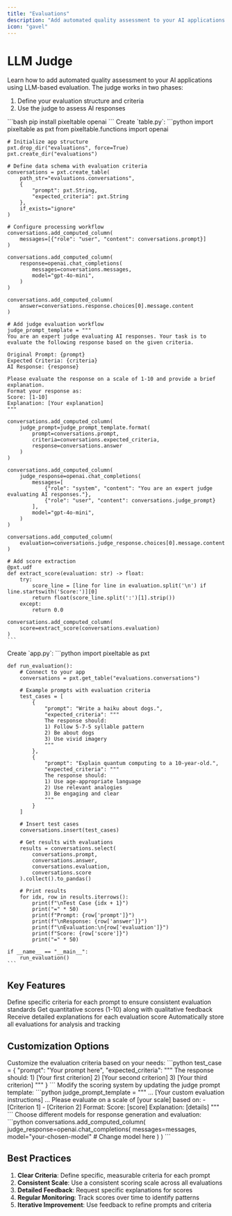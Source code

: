 ```yaml
---
title: "Evaluations"
description: "Add automated quality assessment to your AI applications using LLM-based evaluation"
icon: "gavel"
---
```


# LLM Judge

Learn how to add automated quality assessment to your AI applications using LLM-based evaluation. The judge works in two phases:
1. Define your evaluation structure and criteria
2. Use the judge to assess AI responses

<Steps>
  <Step title="Install Dependencies">
    ```bash
    pip install pixeltable openai
    ```
  </Step>

  <Step title="Define Your Evaluation Structure" icon="scale-balanced">
    Create `table.py`:
    ```python
    import pixeltable as pxt
    from pixeltable.functions import openai

    # Initialize app structure
    pxt.drop_dir("evaluations", force=True)
    pxt.create_dir("evaluations")

    # Define data schema with evaluation criteria
    conversations = pxt.create_table(
        path_str="evaluations.conversations", 
        {
            "prompt": pxt.String,
            "expected_criteria": pxt.String
        }, 
        if_exists="ignore"
    )

    # Configure processing workflow
    conversations.add_computed_column(
        messages=[{"role": "user", "content": conversations.prompt}]
    )

    conversations.add_computed_column(
        response=openai.chat_completions(
            messages=conversations.messages,
            model="gpt-4o-mini",
        )
    )

    conversations.add_computed_column(
        answer=conversations.response.choices[0].message.content
    )

    # Add judge evaluation workflow
    judge_prompt_template = """
    You are an expert judge evaluating AI responses. Your task is to evaluate the following response based on the given criteria.

    Original Prompt: {prompt}
    Expected Criteria: {criteria}
    AI Response: {response}

    Please evaluate the response on a scale of 1-10 and provide a brief explanation.
    Format your response as:
    Score: [1-10]
    Explanation: [Your explanation]
    """

    conversations.add_computed_column(
        judge_prompt=judge_prompt_template.format(
            prompt=conversations.prompt,
            criteria=conversations.expected_criteria,
            response=conversations.answer
        )
    )

    conversations.add_computed_column(
        judge_response=openai.chat_completions(
            messages=[
                {"role": "system", "content": "You are an expert judge evaluating AI responses."},
                {"role": "user", "content": conversations.judge_prompt}
            ],
            model="gpt-4o-mini",
        )
    )

    conversations.add_computed_column(
        evaluation=conversations.judge_response.choices[0].message.content
    )

    # Add score extraction
    @pxt.udf
    def extract_score(evaluation: str) -> float:
        try:
            score_line = [line for line in evaluation.split('\n') if line.startswith('Score:')][0]
            return float(score_line.split(':')[1].strip())
        except:
            return 0.0

    conversations.add_computed_column(
        score=extract_score(conversations.evaluation)
    )
    ```
  </Step>

  <Step title="Use Your Judge" icon="play">
    Create `app.py`:
    ```python
    import pixeltable as pxt

    def run_evaluation():
        # Connect to your app
        conversations = pxt.get_table("evaluations.conversations")

        # Example prompts with evaluation criteria
        test_cases = [
            {
                "prompt": "Write a haiku about dogs.",
                "expected_criteria": """
                The response should:
                1) Follow 5-7-5 syllable pattern
                2) Be about dogs
                3) Use vivid imagery
                """
            },
            {
                "prompt": "Explain quantum computing to a 10-year-old.",
                "expected_criteria": """
                The response should:
                1) Use age-appropriate language
                2) Use relevant analogies
                3) Be engaging and clear
                """
            }
        ]

        # Insert test cases
        conversations.insert(test_cases)

        # Get results with evaluations
        results = conversations.select(
            conversations.prompt,
            conversations.answer,
            conversations.evaluation,
            conversations.score
        ).collect().to_pandas()

        # Print results
        for idx, row in results.iterrows():
            print(f"\nTest Case {idx + 1}")
            print("=" * 50)
            print(f"Prompt: {row['prompt']}")
            print(f"\nResponse: {row['answer']}")
            print(f"\nEvaluation:\n{row['evaluation']}")
            print(f"Score: {row['score']}")
            print("=" * 50)

    if __name__ == "__main__":
        run_evaluation()
    ```
  </Step>
</Steps>

## Key Features

<CardGroup cols={1}>
  <Card title="Structured Evaluation" icon="list-check">
    Define specific criteria for each prompt to ensure consistent evaluation standards
  </Card>
  <Card title="Numerical Scoring" icon="star">
    Get quantitative scores (1-10) along with qualitative feedback
  </Card>
  <Card title="Detailed Feedback" icon="comment">
    Receive detailed explanations for each evaluation score
  </Card>
  <Card title="Persistent Storage" icon="database">
    Automatically store all evaluations for analysis and tracking
  </Card>
</CardGroup>

## Customization Options

<AccordionGroup>
  <Accordion title="Evaluation Criteria" icon="list">
    Customize the evaluation criteria based on your needs:
    ```python
    test_case = {
        "prompt": "Your prompt here",
        "expected_criteria": """
        The response should:
        1) [Your first criterion]
        2) [Your second criterion]
        3) [Your third criterion]
        """
    }
    ```
  </Accordion>

  <Accordion title="Scoring System" icon="star">
    Modify the scoring system by updating the judge prompt template:
    ```python
    judge_prompt_template = """
    ... [Your custom evaluation instructions] ...
    Please evaluate on a scale of [your scale] based on:
    - [Criterion 1]
    - [Criterion 2]
    Format: 
    Score: [score]
    Explanation: [details]
    """
    ```
  </Accordion>

  <Accordion title="Model Selection" icon="robot">
    Choose different models for response generation and evaluation:
    ```python
    conversations.add_computed_column(
        judge_response=openai.chat_completions(
            messages=messages,
            model="your-chosen-model"  # Change model here
        )
    )
    ```
  </Accordion>
</AccordionGroup>

## Best Practices

1. **Clear Criteria**: Define specific, measurable criteria for each prompt
2. **Consistent Scale**: Use a consistent scoring scale across all evaluations
3. **Detailed Feedback**: Request specific explanations for scores
4. **Regular Monitoring**: Track scores over time to identify patterns
5. **Iterative Improvement**: Use feedback to refine prompts and criteria
